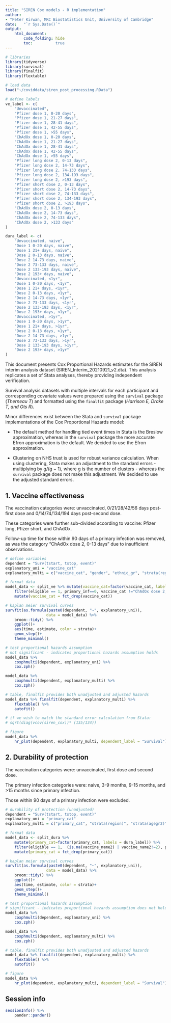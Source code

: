 ```yaml
---
title: "SIREN Cox models - R implementation"
author: 
- "Peter Kirwan, MRC Biostatistics Unit, University of Cambridge"
date:   "`r Sys.Date()`"
output: 
    html_document:
        code_folding: hide
        toc:          true
---
```


```r

# libraries
library(tidyverse)
library(survival)
library(finalfit)
library(flextable)

# load data
load("~/coviddata/siren_post_processing.RData")

```

```r

# define labels
ve_label <- c(
    "Unvaccinated",
    "Pfizer dose 1, 0-20 days",
    "Pfizer dose 1, 21-27 days",
    "Pfizer dose 1, 28-41 days",
    "Pfizer dose 1, 42-55 days",
    "Pfizer dose 1, >55 days",
    "ChAdOx dose 1, 0-20 days",
    "ChAdOx dose 1, 21-27 days",
    "ChAdOx dose 1, 28-41 days",
    "ChAdOx dose 1, 42-55 days",
    "ChAdOx dose 1, >55 days",
    "Pfizer long dose 2, 0-13 days",
    "Pfizer long dose 2, 14-73 days",
    "Pfizer long dose 2, 74-133 days",
    "Pfizer long dose 2, 134-193 days",
    "Pfizer long dose 2, >193 days",
    "Pfizer short dose 2, 0-13 days",
    "Pfizer short dose 2, 14-73 days",
    "Pfizer short dose 2, 74-133 days",
    "Pfizer short dose 2, 134-193 days",
    "Pfizer short dose 2, >193 days",
    "ChAdOx dose 2, 0-13 days",
    "ChAdOx dose 2, 14-73 days",
    "ChAdOx dose 2, 74-133 days",
    "ChAdOx dose 2, >133 days"
)

dura_label <- c(
    "Unvaccinated, naive",
    "Dose 1 0-20 days, naive",
    "Dose 1 21+ days, naive",
    "Dose 2 0-13 days, naive",
    "Dose 2 14-73 days, naive",
    "Dose 2 73-133 days, naive",
    "Dose 2 133-193 days, naive",
    "Dose 2 193+ days, naive",
    "Unvaccinated, <1yr",
    "Dose 1 0-20 days, <1yr",
    "Dose 1 21+ days, <1yr",
    "Dose 2 0-13 days, <1yr",
    "Dose 2 14-73 days, <1yr",
    "Dose 2 73-133 days, <1yr",
    "Dose 2 133-193 days, <1yr",
    "Dose 2 193+ days, <1yr",
    "Unvaccinated, >1yr",
    "Dose 1 0-20 days, >1yr",
    "Dose 1 21+ days, >1yr",
    "Dose 2 0-13 days, >1yr",
    "Dose 2 14-73 days, >1yr",
    "Dose 2 73-133 days, >1yr",
    "Dose 2 133-193 days, >1yr",
    "Dose 2 193+ days, >1yr"
)

```

This document presents Cox Proportional Hazards estimates for the SIREN interim analysis dataset (SIREN_Interim_20210921_v2.dta). This analysis replicates a set of Stata analyses, thereby providing independent verification.

Survival analysis datasets with multiple intervals for each participant and corresponding covariate values were prepared using the `survival` package (_Therneau T_) and formatted using the `finalfit` package (_Harrison E, Drake T, and Ots R_).

Minor differences exist between the Stata and `survival` package implementations of the Cox Proportional Hazards model:

- The default method for handling tied event times in Stata is the Breslow approximation, whereas in the `survival` package the more accurate Efron approximation is the default. We decided to use the Efron approximation.

- Clustering on NHS trust is used for robust variance calculation. When using clustering, Stata makes an adjustment to the standard errors - multiplying by g/(g − 1), where g is the number of clusters - whereas the `survival` package does not make this adjustment. We decided to use the adjusted standard errors.

## 1. Vaccine effectiveness

The vaccination categories were: unvaccinated, 0/21/28/42/56 days post-first dose and 0/14/74/134/194 days post-second dose.

These categories were further sub-divided according to vaccine: Pfizer long, Pfizer short, and ChAdOx.

Follow-up time for those within 90 days of a primary infection was removed, as was the category "ChAdOx dose 2, 0-13 days" due to insufficient observations.

```r

# define variables
dependent = "Surv(tstart, tstop, event)"
explanatory_uni = "vaccine_cat"
explanatory_multi = c("vaccine_cat", "gender", "ethnic_gr", "strata(region)", "strata(agegr2)", "strata(work_exposure_frequency)", "strata(occ_set_cat)", "cluster(trust_code)")

# format data
model_data <- split_ve %>% mutate(vaccine_cat=factor(vaccine_cat, labels = ve_label)) %>% 
    filter(eligible == 1, primary_inf==0, vaccine_cat !="ChAdOx dose 2, 0-13 days") %>% 
    mutate(vaccine_cat = fct_drop(vaccine_cat))

# kaplan meier survival curves
survfit(as.formula(paste0(dependent, "~", explanatory_uni)), 
                  data = model_data) %>% 
    broom::tidy() %>% 
    ggplot()+
    aes(time, estimate, color = strata)+
    geom_step()+
    theme_minimal()

# test proportional hazards assumption
# not significant - indicates proportional hazards assumption holds
model_data %>% 
    coxphmulti(dependent, explanatory_uni) %>% 
    cox.zph()

model_data %>% 
    coxphmulti(dependent, explanatory_multi) %>% 
    cox.zph()

# table, finalfit provides both unadjusted and adjusted hazards
model_data %>% finalfit(dependent, explanatory_multi) %>% 
    flextable() %>% 
    autofit()

# if we wish to match the standard error calculation from Stata:
# sqrt(diag(vcov(siren_cox))* (135/134))

```

```r

# figure
model_data %>% 
    hr_plot(dependent, explanatory_multi, dependent_label = "Survival")

```


## 2. Durability of protection

The vaccination categories were: unvaccinated, first dose and second dose.

The primary infection categories were: naive, 3-9 months, 9-15 months, and >15 months since primary infection.

Those within 90 days of a primary infection were excluded.

```r

# durability of protection (unadjusted)
dependent = "Surv(tstart, tstop, event)"
explanatory_uni = "primary_cat"
explanatory_multi = c("primary_cat", "strata(region)", "strata(agegr2)", "gender", "ethnic_gr", "strata(work_exposure_frequency)", "strata(occ_set_cat)", "cluster(trust_code)")

# format data
model_data <- split_dura %>% 
    mutate(primary_cat=factor(primary_cat, labels = dura_label)) %>% 
    filter(eligible == 1,  (is.na(vaccine_name2) | vaccine_name2!=2), primary_cat != "Dose 1 0-20 days, >1yr") %>% 
    mutate(primary_cat = fct_drop(primary_cat))

# kaplan meier survival curves
survfit(as.formula(paste0(dependent, "~", explanatory_uni)), 
                  data = model_data) %>% 
    broom::tidy() %>% 
    ggplot()+
    aes(time, estimate, color = strata)+
    geom_step()+
    theme_minimal()

# test proportional hazards assumption
# significant - indicates proportional hazards assumption does not hold
model_data %>% 
    coxphmulti(dependent, explanatory_uni) %>% 
    cox.zph()

model_data %>% 
    coxphmulti(dependent, explanatory_multi) %>% 
    cox.zph()

# table, finalfit provides both unadjusted and adjusted hazards
model_data %>% finalfit(dependent, explanatory_multi) %>% 
    flextable() %>% 
    autofit()

```

```r

# figure
model_data %>% 
    hr_plot(dependent, explanatory_multi, dependent_label = "Survival")

```

## Session info

```r

sessionInfo() %>%
    pander::pander()
```
